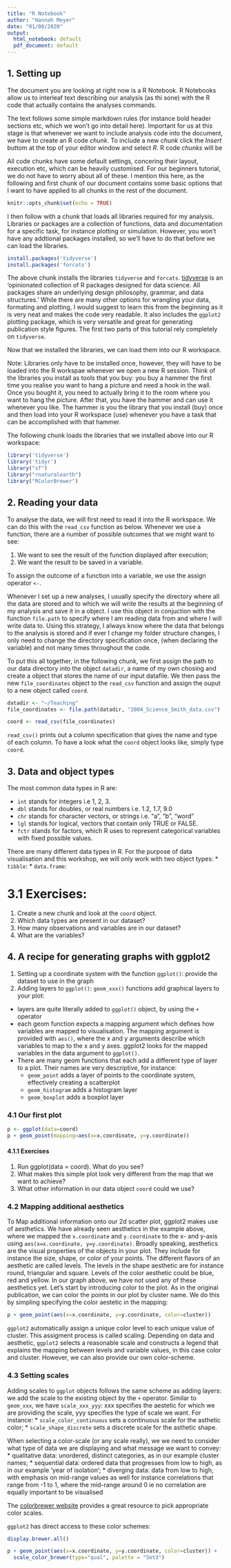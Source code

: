 ```yaml
---
title: "R Notebook"
author: "Hannah Meyer"
date: "01/08/2020"
output:
  html_notebook: default
  pdf_document: default
---
```


## 1. Setting up
The document you are looking at right now is a R Notebook. R Notebooks allow
us to interleaf text describing our analysis (as thi sone) with the R code that
actually contains the analyses commands. 

The text follows some simple markdown rules (for instance bold header sections
etc, which we won't go into detail here). Important for us at this stage is
that whenever we want to include analysis code into the document, we have
to create an R code *chunk*. To include a new *chunk* click the _Insert_ buttom
at the top of your editor window and select _R_. R code *chunks* will be 

All code chunks have some default settings, concering their layout, execution
etc, which can be heavily customised. For our beginners tutorial, we do not
have to worry about all of these. I mention this here, as the following and
first chunk of our document contains some basic options that I want to have
applied to all chunks in the rest of the document. 


```r
knitr::opts_chunk$set(echo = TRUE)
```

I then follow with a chunk that loads all libraries required for my analysis.
Libraries or packages are a collection of functions, data and documentation
for a specific task, for instance plotting or simulation.
However, you won't have any addtional packages installed, so we'll have to do
that before we can load the libraries. 

```r
install.packages('tidyverse')
install.packages('forcats')

```

The above chunk installs the libraries `tidyverse` and  `forcats`.
[tidyverse](https://www.tidyverse.org/) is an 'opinionated collection of R
packages designed for data science. All packages share an underlying design
philosophy, grammar, and data structures.' While there are many other options
for wrangling your data, formating and plotting, I would suggest to learn this
from the beginning as it is very neat and makes the code very readable. 
It also includes the `ggplot2` plotting package, which is very versatile and
great for generating publication style figures. The first two parts of this
tutorial rely completely on `tidyverse`. 

Now that we installed the libraries, we can load them into our R workspace. 

Note: Libraries only have to be installed once, however, they will have to
be loaded into the R workspae whenever we open a new R session. Think of the
libraries you install as tools that you buy: you buy a hammer the first time you
realise you
want to hang a picture and need a hook in the wall. Once you bought it, you need
to actually bring it to the room where you want to hang the picture. After that,
you have the hammer and can use it whenever you like. The hammer is you the
library that you install (buy) once and then load into your R workspace (use)
whenever you have a task that can be accomplished with that hammer.

The following chunk loads the libraries that we installed above into our R
workspace:

```r
library('tidyverse')
library('tidyr')
library("sf")
library("rnaturalearth")
library("RColorBrewer")
```

## 2. Reading your data
To analyse the data, we will first need to read it into the R workspace.
We can do this with the `read_csv` function as below. Whenever we use a function,
there are a number of possible outcomes that we might want to see:

1. We want to see the result of the function displayed after execution;
1. We want the result to be saved in a variable.

To assign the outcome of a function into a variable, we use the assign operator
`<-`. 

Whenever I set up a new analyses, I usually specify the directory where all the
data are stored and to which we will write the results at the beginning
of my analysis and save it in a object. I use this object in conjuction with
the function `file.path` to specify where I am reading data from and where I
will write data to. Using this strategy, I always know where the data that
belongs to the analysis is stored and if ever I change my folder structure
changes, I only need to change the directory specification once,
(when declaring the variable) and not many times throughout the code. 

To put this all together, in the following chunk, we first assign the path
to our data directory into the object `datadir`, a name of my own chosing and
create a object that stores the name of our input datafile. We then pass the
new `file_coordinates` object to the `read_csv` function and assign
the ouput to a new object called `coord`.

```r
datadir <- "~/Teaching"
file_coordinates <- file.path(datadir, "2004_Science_Smith_data.csv")

coord <- read_csv(file_coordinates)
```
`read_csv()` prints out a column specification that gives the name and type of
each column. To have a look what the `coord` object looks like, simply type
`coord`.

## 3. Data and object types
The most common data types in R are:
    
* `int` stands for integers i.e 1, 2, 3.
* `dbl` stands for doubles, or real numbers i.e. 1.2, 1.7, 9.0
* `chr` stands for character vectors, or strings i.e. "a", "b", "word"
* `lgl` stands for logical, vectors that contain only TRUE or FALSE.
* `fctr` stands for factors, which R uses to represent categorical variables
with fixed possible values.

There are many different data types in R. For the purpose of data visualisation
and this workshop, we will only work with two object types:
* `tibble`:
* `data.frame`:

# 3.1 Exercises:
1. Create a new chunk and look at the `coord` object.
2. Which data types are present in our dataset?
3. How many observations and variables are in our dataset?
4. What are the variables?

## 4. A recipe for generating graphs with ggplot2

1. Setting up a coordinate system with the function `ggplot()`: provide the
  dataset to use in the graph
1. Adding layers to `ggplot()`: `geom_xxx()` functions add graphical layers to
  your plot:
  * layers are quite literally added to `ggplot()` object, by using the `+` 
    operator
  * each geom function expects a mapping argument which defines how variables
    are mapped to visualisation. The mapping argument is provided with `aes()`,
    where the x and y arguments describe which variables to map to the x and y
    axes. ggplot2 looks for the mapped variables in the data argument to
    `ggplot()`.
  * There are many geom functions that each add a different type of
    layer to a plot. Their names are very descriptive, for instance:
      * `geom_point` adds a layer of points to the coordinate system,
        effectively creating a scatterplot
      * `geom_histogram` adds a histogram layer
      * `geom_boxplot` adds a boxplot layer

### 4.1 Our first plot

```r
p <- ggplot(data=coord)
p + geom_point(mapping=aes(x=x.coordinate, y=y.coordinate))
```
#### 4.1.1 Exercises
1. Run ggplot(data = coord). What do you see?
2. What makes this simple plot look very different from the map that we want 
  to achieve?
3. What other information in our data object `coord` could we use?

### 4.2 Mapping additional aesthetics
To Map additional information onto our 2d scatter plot, ggplot2 makes use of
aesthetics. We have already seen aesthetics in the example above, where we
mapped the `x.coordinate` and `y.coordinate` to the x- and y-axis using
`aes(x=x.coordinate, y=y.coordinate)`. Broadly speaking, aesthetics are the
visual properties of the objects in your plot. They include for instance the
size, shape, or color of your points. The different flavors of an aesthetic
are called levels. The levels in the shape aesthetic are for instance round, 
triangular and square. Levels of the color aesthetic could be blue, red and 
yellow. In our graph above, we have not used any of these aesthetics yet.
Let's start by introducing color to the plot. As in the original publication,
we can color the points in our plot by cluster name. We do this by simpling 
specifying the color aestetic in the mapping:

```r
p + geom_point(aes(x=x.coordinate, y=y.coordinate, color=cluster))
```

 `ggplot2` automatically assign a unique color level to each unique value of
cluster. This assigment process is called scaling. Depending on data and
aesthetic, `ggplot2` selects a reasonable scale and constructs a legend that
explains the mapping between levels and variable values, in this case color
and cluster. However, we can also provide our own color-scheme.

### 4.3 Setting scales
Adding scales to `ggplot` objects follows the same scheme as adding layers: we
add the scale to the existing object by the `+` operator. Similar to `geom_xxx`,
we have `scale_xxx_yyy`: xxx specifies the aestetic for which we are providing
the scale, yyy specifies the type of scale we want. For instance:
  * `scale_color_continuous` sets a continuous scale for the asthetic color;
  * `scale_shape_discrete` sets a discrete scale for the asthetic shape.

When selecting a color-scale (or any scale really), we we need to consider what
type of data we are displaying and what message we want to convey:
  * qualitative data: unordered, distinct categories, as in our example cluster
    names;
  * sequential data: ordered data that progresses from low to high, as in our
    example 'year of isolation';
  * diverging data: data from low to high, with emphasis on mid-range values as
    well for instance correlations that range from -1 to 1, where the mid-range
    around 0 ie no correlation are equally important to be visualised

The [colorbrewer website](http://colorbrewer2.org/) provides a great resource
to pick appropriate color scales.

`ggplot2` has direct access to these color schemes:
```r
display.brewer.all()
```


```r
p + geom_point(aes(x=x.coordinate, y=y.coordinate, color=cluster)) +
  scale_color_brewer(type="qual", palette = "Set3")
```

